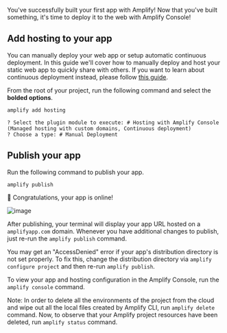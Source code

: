 You've successfully built your first app with Amplify! Now that you've built something, it's time to deploy it to the web with Amplify Console!

## Add hosting to your app
You can manually deploy your web app or setup automatic continuous deployment. In this guide we'll cover how to manually deploy and host your static web app to quickly share with others. If you want to learn about continuous deployment instead, please follow [this guide](https://docs.aws.amazon.com/amplify/latest/userguide/multi-environments.html#standard).

From the root of your project, run the following command and select the **bolded options**. 
```bash
amplify add hosting
```

```console
? Select the plugin module to execute: # Hosting with Amplify Console (Managed hosting with custom domains, Continuous deployment)
? Choose a type: # Manual Deployment
```

## Publish your app

Run the following command to publish your app.

```bash
amplify publish
```

👏 Congratulations, your app is online!

![image](/images/browser-published.png) 

After publishing, your terminal will display your app URL hosted on a `amplifyapp.com` domain. Whenever you have additional changes to publish, just re-run the `amplify publish` command. 

You may get an "AccessDenied" error if your app's distribution directory is not set properly. To fix this, change the distribution directory via `amplify configure project` and then re-run `amplify publish`.

To view your app and hosting configuration in the Amplify Console, run the `amplify console` command.

Note: In order to delete all the environments of the project from the cloud and wipe out all the local files created by Amplify CLI, run `amplify delete` command. Now, to observe that your Amplify project resources have been deleted, run `amplify status` command.